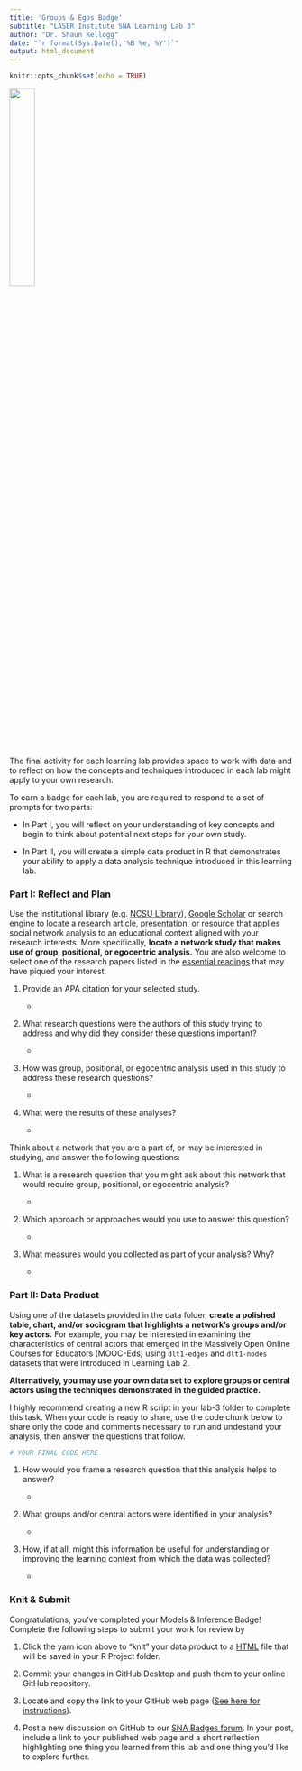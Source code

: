 ```yaml
---
title: 'Groups & Egos Badge'
subtitle: "LASER Institute SNA Learning Lab 3"
author: "Dr. Shaun Kellogg"
date: "`r format(Sys.Date(),'%B %e, %Y')`"
output: html_document
---
```


```r
knitr::opts_chunk$set(echo = TRUE)
```

![](img/SNA_GroupEgos_HX.png){width="30%"}

The final activity for each learning lab provides space to work with data and to reflect on how the concepts and techniques introduced in each lab might apply to your own research.

To earn a badge for each lab, you are required to respond to a set of prompts for two parts: 

-   In Part I, you will reflect on your understanding of key concepts and begin to think about potential next steps for your own study.

-   In Part II, you will create a simple data product in R that demonstrates your ability to apply a data analysis technique introduced in this learning lab.

### Part I: Reflect and Plan

Use the institutional library (e.g. [NCSU Library](https://www.lib.ncsu.edu/#articles)), [Google Scholar](https://scholar.google.com/) or search engine to locate a research article, presentation, or resource that applies social network analysis to an educational context aligned with your research interests. More specifically, **locate a network study that makes use of group, positional, or egocentric analysis.** You are also welcome to select one of the research papers listed in the [essential readings](https://github.com/laser-institute/essential-readings/tree/main/sna-labs/sna-lab-4) that may have piqued your interest.

1.  Provide an APA citation for your selected study.

    -   

2.  What research questions were the authors of this study trying to address and why did they consider these questions important?

    -   

3.  How was group, positional, or egocentric analysis used in this study to address these research questions?

    -   

4.  What were the results of these analyses?

    -   

Think about a network that you are a part of, or may be interested in studying, and answer the following questions:

1.  What is a research question that you might ask about this network that would require group, positional, or egocentric analysis?

    -   

2.  Which approach or approaches would you use to answer this question?

    -   

3.  What measures would you collected as part of your analysis? Why?

    -   

### Part II: Data Product

Using one of the datasets provided in the data folder, **create a polished table, chart, and/or sociogram that highlights a network's groups and/or key actors.** For example, you may be interested in examining the characteristics of central actors that emerged in the Massively Open Online Courses for Educators (MOOC-Eds) using `dlt1-edges` and `dlt1-nodes` datasets that were introduced in Learning Lab 2.

**Alternatively, you may use your own data set to explore groups or central actors using the techniques demonstrated in the guided practice.** 

I highly recommend creating a new R script in your lab-3 folder to complete this task. When your code is ready to share, use the code chunk below to share only the code and comments necessary to run and undestand your analysis, then answer the questions that follow.

```r
# YOUR FINAL CODE HERE


```

1.  How would you frame a research question that this analysis helps to answer?

    -   

2.  What groups and/or central actors were identified in your analysis?

    -   

3.  How, if at all, might this information be useful for understanding or improving the learning context from which the data was collected?

    -   

### Knit & Submit

Congratulations, you've completed your Models & Inference Badge! Complete the following steps to submit your work for review by

1.  Click the yarn icon above to "knit" your data product to a [HTML](https://bookdown.org/yihui/rmarkdown/html-document.html) file that will be saved in your R Project folder.

2.  Commit your changes in GitHub Desktop and push them to your online GitHub repository.

3.  Locate and copy the link to your GitHub web page ([See here for instructions](https://towardsdatascience.com/how-to-create-a-free-github-pages-website-53743d7524e1)).

4.  Post a new discussion on GitHub to our [SNA Badges forum](https://github.com/orgs/laser-institute/teams/network-analysis/discussions/1). In your post, include a link to your published web page and a short reflection highlighting one thing you learned from this lab and one thing you'd like to explore further.
